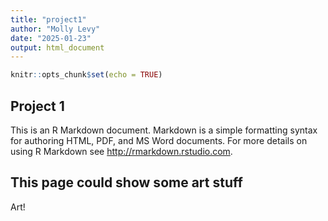 ```yaml
---
title: "project1"
author: "Molly Levy"
date: "2025-01-23"
output: html_document
---
```


```r
knitr::opts_chunk$set(echo = TRUE)
```

## Project 1 

This is an R Markdown document. Markdown is a simple formatting syntax for authoring HTML, PDF, and MS Word documents. For more details on using R Markdown see <http://rmarkdown.rstudio.com>.

## This page could show some art stuff

Art! 